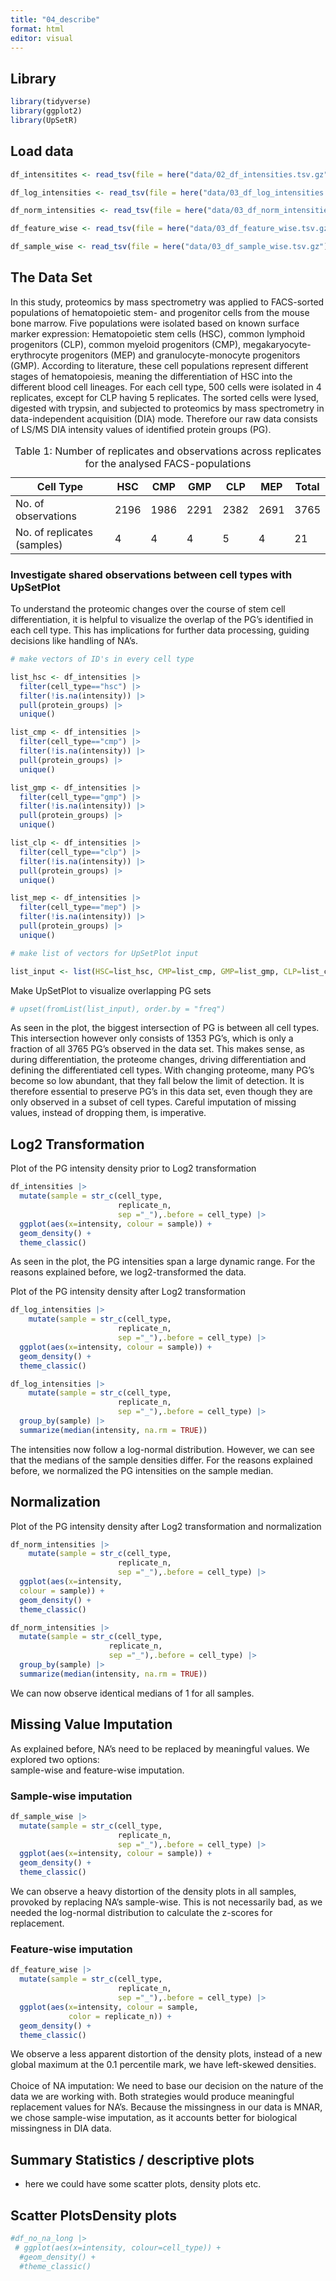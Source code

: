 ```yaml
---
title: "04_describe"
format: html
editor: visual
---
```


## Library

```r
library(tidyverse)
library(ggplot2)
library(UpSetR)
```

## Load data

```r
df_intensitites <- read_tsv(file = here("data/02_df_intensities.tsv.gz"))

df_log_intensities <- read_tsv(file = here("data/03_df_log_intensities.tsv.gz"))

df_norm_intensities <- read_tsv(file = here("data/03_df_norm_intensities.tsv.gz"))

df_feature_wise <- read_tsv(file = here("data/03_df_feature_wise.tsv.gz"))

df_sample_wise <- read_tsv(file = here("data/03_df_sample_wise.tsv.gz"))


```

## The Data Set

In this study, proteomics by mass spectrometry was applied to FACS-sorted populations of hematopoietic stem- and progenitor cells from the mouse bone marrow. Five populations were isolated based on known surface marker expression: Hematopoietic stem cells (HSC), common lymphoid progenitors (CLP), common myeloid progenitors (CMP), megakaryocyte-erythrocyte progenitors (MEP) and granulocyte-monocyte progenitors (GMP). According to literature, these cell populations represent different stages of hematopoiesis, meaning the differentiation of HSC into the different blood cell lineages. For each cell type, 500 cells were isolated in 4 replicates, except for CLP having 5 replicates. The sorted cells were lysed, digested with trypsin, and subjected to proteomics by mass spectrometry in data-independent acquisition (DIA) mode. Therefore our raw data consists of LS/MS DIA intensity values of identified protein groups (PG).

| Cell Type                   | HSC  | CMP  | GMP  | CLP  | MEP  | Total |
|-----------------------------|------|------|------|------|------|-------|
| No. of observations         | 2196 | 1986 | 2291 | 2382 | 2691 | 3765  |
| No. of replicates (samples) | 4    | 4    | 4    | 5    | 4    | 21    |

: Table 1: Number of replicates and observations across replicates for the analysed FACS-populations

### Investigate shared observations between cell types with UpSetPlot

To understand the proteomic changes over the course of stem cell differentiation, it is helpful to visualize the overlap of the PG's identified in each cell type. This has implications for further data processing, guiding decisions like handling of NA's.

```r

# make vectors of ID's in every cell type

list_hsc <- df_intensities |> 
  filter(cell_type=="hsc") |> 
  filter(!is.na(intensity)) |> 
  pull(protein_groups) |> 
  unique()

list_cmp <- df_intensities |> 
  filter(cell_type=="cmp") |> 
  filter(!is.na(intensity)) |> 
  pull(protein_groups) |> 
  unique()

list_gmp <- df_intensities |> 
  filter(cell_type=="gmp") |> 
  filter(!is.na(intensity)) |> 
  pull(protein_groups) |> 
  unique()

list_clp <- df_intensities |> 
  filter(cell_type=="clp") |> 
  filter(!is.na(intensity)) |> 
  pull(protein_groups) |> 
  unique()

list_mep <- df_intensities |> 
  filter(cell_type=="mep") |> 
  filter(!is.na(intensity)) |> 
  pull(protein_groups) |> 
  unique()

# make list of vectors for UpSetPlot input

list_input <- list(HSC=list_hsc, CMP=list_cmp, GMP=list_gmp, CLP=list_clp, MEP=list_mep)
```

Make UpSetPlot to visualize overlapping PG sets

```r
# upset(fromList(list_input), order.by = "freq")
```

As seen in the plot, the biggest intersection of PG is between all cell types. This intersection however only consists of 1353 PG's, which is only a fraction of all 3765 PG's observed in the data set. This makes sense, as during differentiation, the proteome changes, driving differentiation and defining the differentiated cell types. With changing proteome, many PG's become so low abundant, that they fall below the limit of detection. It is therefore essential to preserve PG's in this data set, even though they are only observed in a subset of cell types. Careful imputation of missing values, instead of dropping them, is imperative.

## Log2 Transformation

Plot of the PG intensity density prior to Log2 transformation

```r

df_intensities |> 
  mutate(sample = str_c(cell_type,
                        replicate_n,
                        sep ="_"),.before = cell_type) |>
  ggplot(aes(x=intensity, colour = sample)) +
  geom_density() +
  theme_classic()

```

As seen in the plot, the PG intensities span a large dynamic range. For the reasons explained before, we log2-transformed the data.

Plot of the PG intensity density after Log2 transformation

```r

df_log_intensities |>
    mutate(sample = str_c(cell_type,
                        replicate_n,
                        sep ="_"),.before = cell_type) |> 
  ggplot(aes(x=intensity, colour = sample)) +
  geom_density() +
  theme_classic()
```

```r
df_log_intensities |>  
    mutate(sample = str_c(cell_type,
                        replicate_n,
                        sep ="_"),.before = cell_type) |> 
  group_by(sample) |> 
  summarize(median(intensity, na.rm = TRUE))
```

The intensities now follow a log-normal distribution. However, we can see that the medians of the sample densities differ. For the reasons explained before, we normalized the PG intensities on the sample median.

## Normalization

Plot of the PG intensity density after Log2 transformation and normalization

```r
df_norm_intensities |> 
    mutate(sample = str_c(cell_type,
                        replicate_n,
                        sep ="_"),.before = cell_type) |> 
  ggplot(aes(x=intensity,
  colour = sample)) +
  geom_density() +
  theme_classic()
```

```r
df_norm_intensities |>
  mutate(sample = str_c(cell_type,
                      replicate_n,
                      sep ="_"),.before = cell_type) |> 
  group_by(sample) |> 
  summarize(median(intensity, na.rm = TRUE))
```

We can now observe identical medians of 1 for all samples.

## Missing Value Imputation

As explained before, NA's need to be replaced by meaningful values. We explored two options:\
sample-wise and feature-wise imputation.

### Sample-wise imputation

```r
df_sample_wise |>
  mutate(sample = str_c(cell_type,
                        replicate_n,
                        sep ="_"),.before = cell_type) |> 
  ggplot(aes(x=intensity, colour = sample)) +
  geom_density() +
  theme_classic()
```

We can observe a heavy distortion of the density plots in all samples, provoked by replacing NA's sample-wise. This is not necessarily bad, as we needed the log-normal distribution to calculate the z-scores for replacement.

### Feature-wise imputation

```r
df_feature_wise |>
  mutate(sample = str_c(cell_type,
                        replicate_n,
                        sep ="_"),.before = cell_type) |> 
  ggplot(aes(x=intensity, colour = sample,
             color = replicate_n)) +
  geom_density() +
  theme_classic()
```

We observe a less apparent distortion of the density plots, instead of a new global maximum at the 0.1 percentile mark, we have left-skewed densities.\
\
Choice of NA imputation: We need to base our decision on the nature of the data we are working with. Both strategies would produce meaningful replacement values for NA's. Because the missingness in our data is MNAR, we chose sample-wise imputation, as it accounts better for biological missingness in DIA data.

## Summary Statistics / descriptive plots

-   here we could have some scatter plots, density plots etc.

## Scatter PlotsDensity plots

```r
#df_no_na_long |> 
 # ggplot(aes(x=intensity, colour=cell_type)) +
  #geom_density() +
  #theme_classic()
```
